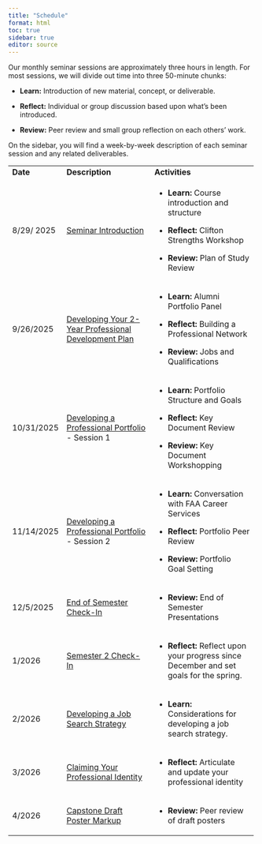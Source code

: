 ```yaml
---
title: "Schedule"
format: html
toc: true
sidebar: true
editor: source
---
```


Our monthly seminar sessions are approximately three hours in length. For most sessions, we will divide out time into three 50-minute chunks:

-   **Learn:** Introduction of new material, concept, or deliverable.

-   **Reflect:** Individual or group discussion based upon what's been introduced.

-   **Review:** Peer review and small group reflection on each others' work.

On the sidebar, you will find a week-by-week description of each seminar session and any related deliverables.

+------------+--------------------------------------------------------------------------------+------------------------------------------------------------------------------------------+
| **Date**   | **Description**                                                                | **Activities**                                                                           |
+------------+--------------------------------------------------------------------------------+------------------------------------------------------------------------------------------+
| 8/29/ 2025 | [Seminar Introduction](01_Introduction.qmd)                                    | -   **Learn:** Course introduction and structure                                         |
|            |                                                                                |                                                                                          |
|            |                                                                                | -   **Reflect:** Clifton Strengths Workshop                                              |
|            |                                                                                |                                                                                          |
|            |                                                                                | -   **Review:** Plan of Study Review                                                     |
+------------+--------------------------------------------------------------------------------+------------------------------------------------------------------------------------------+
| 9/26/2025  | [Developing Your 2-Year Professional Development Plan](02_DevelopmentPlan.qmd) | -   **Learn:** Alumni Portfolio Panel                                                    |
|            |                                                                                |                                                                                          |
|            |                                                                                | -   **Reflect:** Building a Professional Network                                         |
|            |                                                                                |                                                                                          |
|            |                                                                                | -   **Review:** Jobs and Qualifications                                                  |
+------------+--------------------------------------------------------------------------------+------------------------------------------------------------------------------------------+
| 10/31/2025 | [Developing a Professional Portfolio](03_Portfolio1.qmd) - Session 1           | -   **Learn:** Portfolio Structure and Goals                                             |
|            |                                                                                |                                                                                          |
|            |                                                                                | -   **Reflect:** Key Document Review                                                     |
|            |                                                                                |                                                                                          |
|            |                                                                                | -   **Review:** Key Document Workshopping                                                |
+------------+--------------------------------------------------------------------------------+------------------------------------------------------------------------------------------+
| 11/14/2025 | [Developing a Professional Portfolio](04_Portfolio2.qmd) - Session 2           | -   **Learn:** Conversation with FAA Career Services                                     |
|            |                                                                                |                                                                                          |
|            |                                                                                | -   **Reflect:** Portfolio Peer Review                                                   |
|            |                                                                                |                                                                                          |
|            |                                                                                | -   **Review:** Portfolio Goal Setting                                                   |
+------------+--------------------------------------------------------------------------------+------------------------------------------------------------------------------------------+
| 12/5/2025  | [End of Semester Check-In](05_CheckIn.qmd)                                     | -   **Review:** End of Semester Presentations                                            |
+------------+--------------------------------------------------------------------------------+------------------------------------------------------------------------------------------+
| 1/2026     | [Semester 2 Check-In](06_CheckIn.qmd)                                          | -   **Reflect:** Reflect upon your progress since December and set goals for the spring. |
+------------+--------------------------------------------------------------------------------+------------------------------------------------------------------------------------------+
| 2/2026     | [Developing a Job Search Strategy](07_JobSearch.qmd)                           | -   **Learn:** Considerations for developing a job search strategy.                      |
+------------+--------------------------------------------------------------------------------+------------------------------------------------------------------------------------------+
| 3/2026     | [Claiming Your Professional Identity](08_Identity.qmd)                         | -   **Reflect:** Articulate and update your professional identity                        |
+------------+--------------------------------------------------------------------------------+------------------------------------------------------------------------------------------+
| 4/2026     | [Capstone Draft Poster Markup](09_Poster.qmd)                                  | -   **Review:** Peer review of draft posters                                             |
+------------+--------------------------------------------------------------------------------+------------------------------------------------------------------------------------------+
